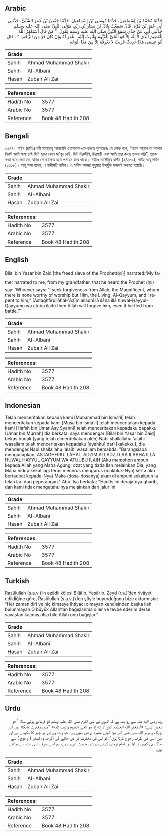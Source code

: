 ## Arabic


<div dir="rtl" lang="ar" style={{fontSize:'larger',backgroundColor:'#f8f9fa',padding:20}}>
حَدَّثَنَا مُحَمَّدُ بْنُ إِسْمَاعِيلَ، حَدَّثَنَا مُوسَى بْنُ إِسْمَاعِيلَ، حَدَّثَنَا حَفْصُ بْنُ عُمَرَ الشَّنِّيُّ، حَدَّثَنِي أَبِي عُمَرُ بْنُ مُرَّةَ، قَالَ سَمِعْتُ بِلاَلَ بْنَ يَسَارِ بْنِ زَيْدٍ، مَوْلَى النَّبِيِّ صلى الله عليه وسلم حَدَّثَنِي أَبِي عَنْ جَدِّي سَمِعَ النَّبِيَّ صلى الله عليه وسلم يَقُولُ ‏ "‏ مَنْ قَالَ أَسْتَغْفِرُ اللَّهَ الْعَظِيمَ الَّذِي لاَ إِلَهَ إِلاَّ هُوَ الْحَىَّ الْقَيُّومَ وَأَتُوبُ إِلَيْهِ ‏.‏ غُفِرَ لَهُ وَإِنْ كَانَ فَرَّ مِنَ الزَّحْفِ ‏"‏ ‏.‏ قَالَ أَبُو عِيسَى هَذَا حَدِيثٌ غَرِيبٌ لاَ نَعْرِفُهُ إِلاَّ مِنْ هَذَا الْوَجْهِ ‏.‏
</div>
<div style={{backgroundColor:'#f8f9fa',padding:20, marginBottom: 10}}><table> <thead> <tr> <th>Grade</th> <th></th> </tr> </thead> <tbody> <tr><td>Sahih</td><td>Ahmad Muhammad Shakir</td></tr><tr><td>Sahih</td><td>Al-Albani</td></tr><tr><td>Hasan</td><td>Zubair Ali Zai</td></tr></tbody></table><table> <thead> <tr> <th>References:</th> <th></th> </tr> </thead> <tbody><tr><td>Hadith No</td><td>3577</td></tr><tr><td>Arabic No</td><td>3577</td></tr><tr><td>Reference</td><td>Book 48 Hadith 208</td></tr></tbody></table></div>

## Bengali


<div dir="ltr" lang="bn" style={{fontSize:'larger',backgroundColor:'#f8f9fa',padding:20}}>
৩৫৭৭। যাইদ (রাযিঃ) নবী সাল্লাল্লাহু আলাইহি ওয়াসাল্লাম-কে বলতে শুনেছেনঃ যে লোক বলে, “মহান আল্লাহ তা'আলার নিকট আমি ক্ষমা চাই যিনি ছাড়া কোন মা'বূদ নেই, যিনি চিরজীবি, চিরস্থায়ী এবং আমি তার কাছে তওবা করি”, তাকে ক্ষমা করে দেয়া হয়, যদিও সে রণক্ষেত্র হতে পলায়ন করে থাকে। সহীহঃ তা’লীকুর রাগীব (২/২৬৯), সহীহ আবূ দাউদ (১৩৫৮)। আবূ ঈসা বলেন, এ হাদীসটি গারীব। এ হাদীস আমরা শুধুমাত্র উপর্যুক্ত সনদেই অবগত হয়েছি।
</div>
<div style={{backgroundColor:'#f8f9fa',padding:20, marginBottom: 10}}><table> <thead> <tr> <th>Grade</th> <th></th> </tr> </thead> <tbody> <tr><td>Sahih</td><td>Ahmad Muhammad Shakir</td></tr><tr><td>Sahih</td><td>Al-Albani</td></tr><tr><td>Hasan</td><td>Zubair Ali Zai</td></tr></tbody></table><table> <thead> <tr> <th>References:</th> <th></th> </tr> </thead> <tbody><tr><td>Hadith No</td><td>3577</td></tr><tr><td>Arabic No</td><td>3577</td></tr><tr><td>Reference</td><td>Book 48 Hadith 208</td></tr></tbody></table></div>

## English


<div dir="ltr" lang="en" style={{fontSize:'larger',backgroundColor:'#f8f9fa',padding:20}}>
Bilal bin Yasar bin Zaid [the freed slave of the Prophet(ﷺ)] narrated:“My father narrated to me, from my grandfather, that he heard the Prophet (ﷺ) say: ‘Whoever says: “I seek forgiveness from Allah, the Magnificent, whom there is none worthy of worship but Him, the Living, Al-Qayyum, and I repent to him,” (Astaghfirullāhal-'Aẓīm alladhī lā ilāha illā huwal-Ḥayyul-Qayyūmu wa atūbu ilaih) then Allah will forgive him, even if he fled from battle.’”
</div>
<div style={{backgroundColor:'#f8f9fa',padding:20, marginBottom: 10}}><table> <thead> <tr> <th>Grade</th> <th></th> </tr> </thead> <tbody> <tr><td>Sahih</td><td>Ahmad Muhammad Shakir</td></tr><tr><td>Sahih</td><td>Al-Albani</td></tr><tr><td>Hasan</td><td>Zubair Ali Zai</td></tr></tbody></table><table> <thead> <tr> <th>References:</th> <th></th> </tr> </thead> <tbody><tr><td>Hadith No</td><td>3577</td></tr><tr><td>Arabic No</td><td>3577</td></tr><tr><td>Reference</td><td>Book 48 Hadith 208</td></tr></tbody></table></div>

## Indonesian


<div dir="ltr" lang="id" style={{fontSize:'larger',backgroundColor:'#f8f9fa',padding:20}}>
Telah menceritakan kepada kami [Muhammad bin Isma'il] telah menceritakan kepada kami [Musa bin Isma'il] telah menceritakan kepada kami [Hafsh bin Umar Asy Syanni] telah menceritakan kepadaku bapakku [Umar bin Murrah] dia berkata; saya mendengar [Bilal bin Yasar bin Zaid] bekas budak (yang telah dimerdekakan oleh) Nabi shallallahu 'alaihi wasallam telah menceritakan kepadaku [ayahku] dari [kakekku], dia mendengar Nabi shallallahu 'alaihi wasallam bersabda: "Barangsiapa mengucapkan; ASTAGHFIRULLAHAL 'ADZIM ALLADZII LAA ILAAHA ILLA HUWAL HAYYUL QAYYUM WA ATUUBU ILAIH (Aku memohon ampun kepada Allah yang Maha Agung, dzat yang tiada Ilah melainkan Dia, yang Maha hidup kekal lagi terus menerus mengurus (makhluk-Nya) serta aku bertaubat kepada-Nya) Maka (dosa-dosanya) akan di ampuni sekalipun ia telah lari dari peperangan." Abu 'Isa berkata; "Hadits ini derajatnya gharib, dan kami tidak mengetahuinya melainkan dari jalur ini
</div>
<div style={{backgroundColor:'#f8f9fa',padding:20, marginBottom: 10}}><table> <thead> <tr> <th>Grade</th> <th></th> </tr> </thead> <tbody> <tr><td>Sahih</td><td>Ahmad Muhammad Shakir</td></tr><tr><td>Sahih</td><td>Al-Albani</td></tr><tr><td>Hasan</td><td>Zubair Ali Zai</td></tr></tbody></table><table> <thead> <tr> <th>References:</th> <th></th> </tr> </thead> <tbody><tr><td>Hadith No</td><td>3577</td></tr><tr><td>Arabic No</td><td>3577</td></tr><tr><td>Reference</td><td>Book 48 Hadith 208</td></tr></tbody></table></div>

## Turkish


<div dir="ltr" lang="tr" style={{fontSize:'larger',backgroundColor:'#f8f9fa',padding:20}}>
Rasûlullah (s.a.v.)’in azâdlı kölesi Bilâl b. Yesâr b. Zeyd (r.a.)’den rivâyet edildiğine göre, Rasûlullah (s.a.v.)’den şöyle buyurduğunu bize aktarmıştır: “Her zaman diri ve hiç kimseye ihtiyacı olmayan kendisinden başka ilah bulunmayan O büyük Allah’tan bağışlanma diler ve tevbe ederim derse savaştan kaçmış olsa bile Allah onu bağışlar.”
</div>
<div style={{backgroundColor:'#f8f9fa',padding:20, marginBottom: 10}}><table> <thead> <tr> <th>Grade</th> <th></th> </tr> </thead> <tbody> <tr><td>Sahih</td><td>Ahmad Muhammad Shakir</td></tr><tr><td>Sahih</td><td>Al-Albani</td></tr><tr><td>Hasan</td><td>Zubair Ali Zai</td></tr></tbody></table><table> <thead> <tr> <th>References:</th> <th></th> </tr> </thead> <tbody><tr><td>Hadith No</td><td>3577</td></tr><tr><td>Arabic No</td><td>3577</td></tr><tr><td>Reference</td><td>Book 48 Hadith 208</td></tr></tbody></table></div>

## Urdu


<div dir="rtl" lang="ur" style={{fontSize:'larger',backgroundColor:'#f8f9fa',padding:20}}>
زید رضی الله عنہ سے روایت ہے کہ انہوں نے نبی اکرم صلی اللہ علیہ وسلم کو فرماتے ہوئے سنا: ”جو شخص کہے: «أستغفر الله العظيم الذي لا إله إلا هو الحي القيوم وأتوب إليه» ”میں مغفرت مانگتا ہوں اس بزرگ و برتر اللہ سے جس کے سوا کوئی معبود برحق نہیں ہے، جو زندہ ہے اور ہر چیز کا نگہبان ہے اور میں اسی کی طرف رجوع کرتا ہوں“، تو اس کی مغفرت کر دی جائے گی اگرچہ وہ لشکر ( و فوج ) سے بھاگ ہی کیوں نہ آیا ہو۔ امام ترمذی کہتے ہیں: یہ حدیث غریب ہے، ہم اسے صرف اسی سند سے جانتے ہیں۔
</div>
<div style={{backgroundColor:'#f8f9fa',padding:20, marginBottom: 10}}><table> <thead> <tr> <th>Grade</th> <th></th> </tr> </thead> <tbody> <tr><td>Sahih</td><td>Ahmad Muhammad Shakir</td></tr><tr><td>Sahih</td><td>Al-Albani</td></tr><tr><td>Hasan</td><td>Zubair Ali Zai</td></tr></tbody></table><table> <thead> <tr> <th>References:</th> <th></th> </tr> </thead> <tbody><tr><td>Hadith No</td><td>3577</td></tr><tr><td>Arabic No</td><td>3577</td></tr><tr><td>Reference</td><td>Book 48 Hadith 208</td></tr></tbody></table></div>